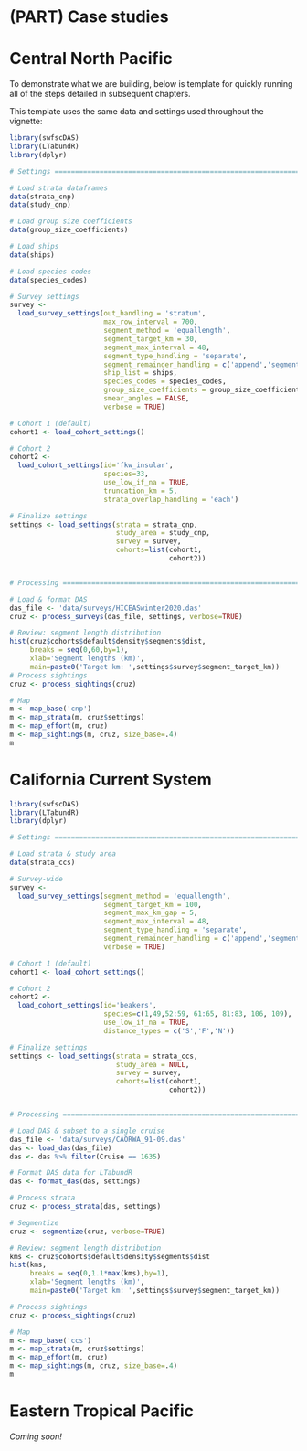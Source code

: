 # (PART) Case studies {-}

# Central North Pacific {#casestudies}

To demonstrate what we are building, below is template for quickly running all of the steps detailed in subsequent chapters. 

This template uses the same data and settings used throughout the vignette: 

```r
library(swfscDAS)
library(LTabundR)
library(dplyr)

# Settings =====================================================================

# Load strata dataframes
data(strata_cnp)
data(study_cnp)

# Load group size coefficients
data(group_size_coefficients)

# Load ships
data(ships)

# Load species codes
data(species_codes)

# Survey settings
survey <- 
  load_survey_settings(out_handling = 'stratum',
                       max_row_interval = 700,
                       segment_method = 'equallength',
                       segment_target_km = 30,
                       segment_max_interval = 48,
                       segment_type_handling = 'separate',
                       segment_remainder_handling = c('append','segment'),
                       ship_list = ships,
                       species_codes = species_codes,
                       group_size_coefficients = group_size_coefficients,
                       smear_angles = FALSE,
                       verbose = TRUE)

# Cohort 1 (default)
cohort1 <- load_cohort_settings()

# Cohort 2
cohort2 <- 
  load_cohort_settings(id='fkw_insular',
                       species=33,
                       use_low_if_na = TRUE,
                       truncation_km = 5,
                       strata_overlap_handling = 'each')

# Finalize settings
settings <- load_settings(strata = strata_cnp,
                          study_area = study_cnp,
                          survey = survey,
                          cohorts=list(cohort1,
                                       cohort2))


# Processing ===================================================================

# Load & format DAS
das_file <- 'data/surveys/HICEASwinter2020.das'
cruz <- process_surveys(das_file, settings, verbose=TRUE)

# Review: segment length distribution
hist(cruz$cohorts$default$density$segments$dist,
     breaks = seq(0,60,by=1),
     xlab='Segment lengths (km)',
     main=paste0('Target km: ',settings$survey$segment_target_km))
# Process sightings
cruz <- process_sightings(cruz)

# Map
m <- map_base('cnp') 
m <- map_strata(m, cruz$settings)
m <- map_effort(m, cruz)
m <- map_sightings(m, cruz, size_base=.4)
m 
```


# California Current System  

```r
library(swfscDAS)
library(LTabundR)
library(dplyr)

# Settings =====================================================================

# Load strata & study area
data(strata_ccs)

# Survey-wide
survey <- 
  load_survey_settings(segment_method = 'equallength',
                       segment_target_km = 100,
                       segment_max_km_gap = 5,
                       segment_max_interval = 48,
                       segment_type_handling = 'separate',
                       segment_remainder_handling = c('append','segment'),
                       verbose = TRUE)

# Cohort 1 (default)
cohort1 <- load_cohort_settings()

# Cohort 2
cohort2 <- 
  load_cohort_settings(id='beakers',
                       species=c(1,49,52:59, 61:65, 81:83, 106, 109),
                       use_low_if_na = TRUE,
                       distance_types = c('S','F','N'))

# Finalize settings
settings <- load_settings(strata = strata_ccs,
                          study_area = NULL,
                          survey = survey,
                          cohorts=list(cohort1,
                                       cohort2))


# Processing ===================================================================

# Load DAS & subset to a single cruise
das_file <- 'data/surveys/CAORWA_91-09.das'
das <- load_das(das_file)
das <- das %>% filter(Cruise == 1635)

# Format DAS data for LTabundR
das <- format_das(das, settings)

# Process strata
cruz <- process_strata(das, settings)

# Segmentize
cruz <- segmentize(cruz, verbose=TRUE)

# Review: segment length distribution
kms <- cruz$cohorts$default$density$segments$dist 
hist(kms,
     breaks = seq(0,1.1*max(kms),by=1),
     xlab='Segment lengths (km)',
     main=paste0('Target km: ',settings$survey$segment_target_km))

# Process sightings
cruz <- process_sightings(cruz)

# Map
m <- map_base('ccs') 
m <- map_strata(m, cruz$settings)
m <- map_effort(m, cruz)
m <- map_sightings(m, cruz, size_base=.4)
m 

```


# Eastern Tropical Pacific  

*Coming soon!*



